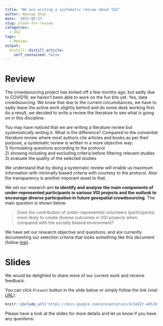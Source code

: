 ```yaml
---
title: "We are writing a systematic review about VGI"
author: Hyesop Shin
date: '2021-02-27'
slug: plans-for-review
categories:
  - VGI
tags:
  - Review
output:
  distill::distill_article:
    self_contained: false
---
```



# Review
The crowdsourcing project has kicked off a few months ago, but sadly due to COVID19, we haven't been able to work on the fun bits yet. Yes, data crowdsourcing. We know that due to the current circumstances, we have to sadly leave the active work slightly behind and do some desk working first. As a result, we decided to write a review the literature to see what is going on in this discipline.

You may have noticed that we are writing a literature review but *systematically* writing it. What is the difference? Compared to the convential literature review where most authors cite articles and books as per their purpose, a systematic review is written in a more objective way: <br> 
1) formulating questions according to the protocol <br> 
2) showing including and excluding criteria before filtering relevant studies <br> 
3) evaluate the quality of the selected studies 

We understand that by doing a systematic review will enable us maximum information with minimally biased criteria with courtesy to the protocol. Also the transparency is another imporant asset to that.

We set our research aim **to identify and analyse the main components of under-represented participants in various VGI projects and the outlook to encourage diverse participation in future geospatial crowdsourcing**. The main question is shown below:

> Does the contribution of under-represented volunteers (participants) more likely to create diverse outcomes in VGI projects when compared with the socially biased environment?


We have set our research objective and questions, and are currently documenting our selection criteria that looks something like this document (follow [link](https://onlinelibrary.wiley.com/doi/pdf/10.1002/9781444316544.app1)).


# Slides
We would be delighted to share more of our current work and receive feedback.

You can click `Present` button in the slide below or simply follow the link (visit [URL](https://docs.google.com/presentation/d/1eEZr-wRSJD1rj31ifno-gVcDnJIfBMmHdUtj7ZWEi9c/view?usp=sharing)).


```r
knitr::include_url('https://docs.google.com/presentation/d/1eEZr-wRSJD1rj31ifno-gVcDnJIfBMmHdUtj7ZWEi9c/view?usp=sharing')
```
Please have a look at the slides for more details and let us know if you have any questions.

